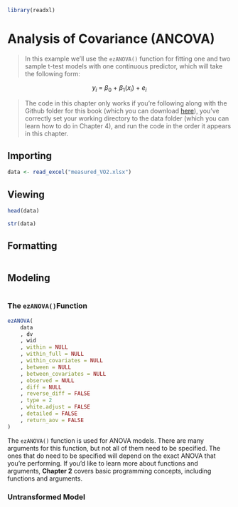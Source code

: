```r
library(readxl)
```

# Analysis of Covariance (ANCOVA)

> In this example we'll use the `ezANOVA()` function for fitting one and two sample t-test models with one continuous predictor, which will take the following form: 

$$y_i\ =\ \beta_0\ +\ \beta_1\left(x_i\right)\ +\ e_i$$

> The code in this chapter only works if you're following along with the Github folder for this book (which you can download [here](https://github.com/JasonDude16)), you've correctly set your working directory to the data folder (which you can learn how to do in Chapter 4), and run the code in the order it appears in this chapter. 

## Importing {-}
```r
data <- read_excel("measured_VO2.xlsx")
```

## Viewing {-}
```r
head(data)
```

```r
str(data)
```

## Formatting {-}
```r

```

## Modeling {-}
```r

```

### The `ezANOVA()`Function {-}

```r
ezANOVA(
    data
    , dv
    , wid
    , within = NULL
    , within_full = NULL
    , within_covariates = NULL
    , between = NULL
    , between_covariates = NULL
    , observed = NULL
    , diff = NULL
    , reverse_diff = FALSE
    , type = 2
    , white.adjust = FALSE
    , detailed = FALSE
    , return_aov = FALSE
)
```

The `ezANOVA()` function is used for ANOVA models. There are many arguments for this function, but not all of them need to be specified. The ones that do need to be specified will depend on the exact ANOVA that you're performing. If you'd like to learn more about functions and arguments, **Chapter 2** covers basic programming concepts, including functions and arguments.

### Untransformed Model {-}